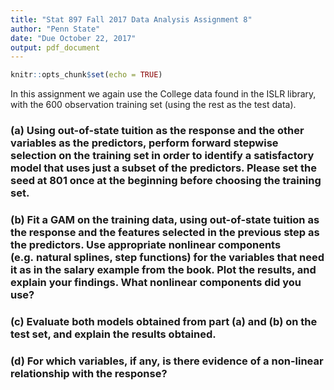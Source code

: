```yaml
---
title: "Stat 897 Fall 2017 Data Analysis Assignment 8"
author: "Penn State"
date: "Due October 22, 2017"
output: pdf_document
---
```


```r
knitr::opts_chunk$set(echo = TRUE)
```

In this assignment we again use the College data found in the ISLR library, with the 600 observation training set (using the rest as the test data).

### (a) Using out-of-state tuition as the response and the other variables as the predictors, perform forward stepwise selection on the training set in order to identify a satisfactory model that uses just a subset of the predictors. Please set the seed at 801 once at the beginning before choosing the training set.

### (b)  Fit a GAM on the training data, using out-of-state tuition as the response and the features selected in the previous step as the predictors. Use appropriate nonlinear components (e.g. natural splines, step functions) for the variables that need it as in the salary example from the book.  Plot the results, and explain your findings.   What nonlinear components did you use?

### (c) Evaluate both models obtained from part (a) and (b) on the test set, and explain the results obtained.

### (d) For which variables, if any, is there evidence of a non-linear relationship with the response?